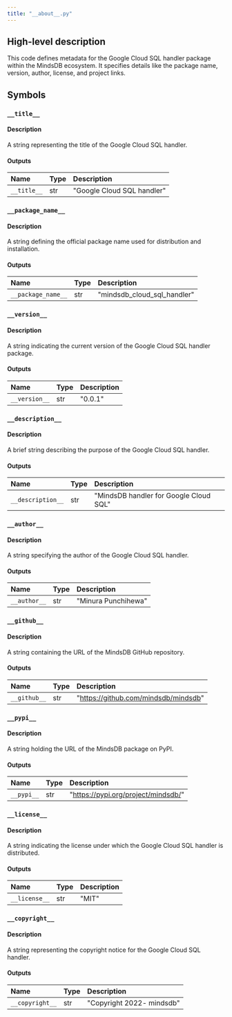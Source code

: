 ```yaml
---
title: "__about__.py"
---
```


## High-level description
This code defines metadata for the Google Cloud SQL handler package within the MindsDB ecosystem. It specifies details like the package name, version, author, license, and project links.

## Symbols

### `__title__`
#### Description
A string representing the title of the Google Cloud SQL handler.

#### Outputs
| Name | Type | Description |
|:-----|:-----|:------------|
| `__title__` | str | "Google Cloud SQL handler" |

### `__package_name__`
#### Description
A string defining the official package name used for distribution and installation.

#### Outputs
| Name | Type | Description |
|:-----|:-----|:------------|
| `__package_name__` | str | "mindsdb_cloud_sql_handler" |

### `__version__`
#### Description
A string indicating the current version of the Google Cloud SQL handler package.

#### Outputs
| Name | Type | Description |
|:-----|:-----|:------------|
| `__version__` | str | "0.0.1" |

### `__description__`
#### Description
A brief string describing the purpose of the Google Cloud SQL handler.

#### Outputs
| Name | Type | Description |
|:-----|:-----|:------------|
| `__description__` | str | "MindsDB handler for Google Cloud SQL" |

### `__author__`
#### Description
A string specifying the author of the Google Cloud SQL handler.

#### Outputs
| Name | Type | Description |
|:-----|:-----|:------------|
| `__author__` | str | "Minura Punchihewa" |

### `__github__`
#### Description
A string containing the URL of the MindsDB GitHub repository.

#### Outputs
| Name | Type | Description |
|:-----|:-----|:------------|
| `__github__` | str | "https://github.com/mindsdb/mindsdb" |

### `__pypi__`
#### Description
A string holding the URL of the MindsDB package on PyPI.

#### Outputs
| Name | Type | Description |
|:-----|:-----|:------------|
| `__pypi__` | str | "https://pypi.org/project/mindsdb/" |

### `__license__`
#### Description
A string indicating the license under which the Google Cloud SQL handler is distributed.

#### Outputs
| Name | Type | Description |
|:-----|:-----|:------------|
| `__license__` | str | "MIT" |

### `__copyright__`
#### Description
A string representing the copyright notice for the Google Cloud SQL handler.

#### Outputs
| Name | Type | Description |
|:-----|:-----|:------------|
| `__copyright__` | str | "Copyright 2022- mindsdb" |
